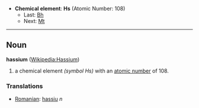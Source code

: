 *'''Chemical element''': '''Hs''' (Atomic Number: 108)
**Last: [[Bohrium|Bh]]
**Next: [[Meitnerium|Mt]]
----
== Noun ==
'''hassium''' ([[en:Hassium|Wikipedia:Hassium]])

# a chemical element ''(symbol Hs)'' with an [[atomic number]] of 108.

===Translations===
*[[Romanian]]: [[hassiu]] ''n''
